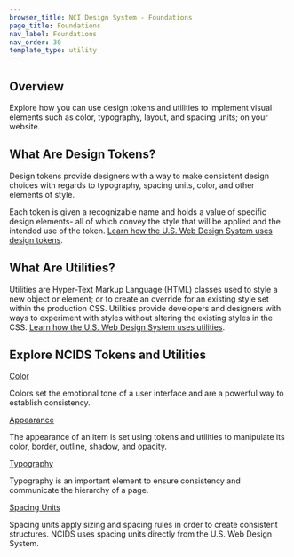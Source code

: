 ```yaml
---
browser_title: NCI Design System - Foundations
page_title: Foundations
nav_label: Foundations
nav_order: 30
template_type: utility
---
```


## Overview

Explore how you can use design tokens and utilities to implement visual elements such as color, typography, layout, and spacing units; on your website.

## What Are Design Tokens?

Design tokens provide designers with a way to make consistent design choices with regards to typography, spacing units, color, and other elements of style.

Each token is given a recognizable name and holds a value of specific design elements- all of which convey the style that will be applied and the intended use of the token. [Learn how the U.S. Web Design System uses design tokens](https://designsystem.digital.gov/design-tokens/).

## What Are Utilities?

Utilities are Hyper-Text Markup Language (HTML) classes used to style a new object or element; or to create an override for an existing style set within the production CSS. Utilities provide developers and designers with ways to experiment with styles without altering the existing styles in the CSS. [Learn how the U.S. Web Design System uses utilities](https://designsystem.digital.gov/utilities/?).

## Explore NCIDS Tokens and Utilities

<a href="./color" className="header-styled-link">
	Color
</a>

Colors set the emotional tone of a user interface and are a powerful way to establish consistency.

<a href="./appearance" className="header-styled-link">
	Appearance
</a>

The appearance of an item is set using tokens and utilities to manipulate its color, border, outline, shadow, and opacity.

<a href="./typography" className="header-styled-link">
	Typography
</a>

Typography is an important element to ensure consistency and communicate the hierarchy of a page.

<a href="./spacing-units" className="header-styled-link">
	Spacing Units
</a>

Spacing units apply sizing and spacing rules in order to create consistent structures. NCIDS uses spacing units directly from the U.S. Web Design System.
